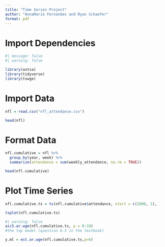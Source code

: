 ```yaml
---
title: "Time Series Project"
author: "AnnaMarie Fernandes and Ryan Schaefer"
format: pdf
---
```


# Import Dependencies

```r
#| message: false
#| warning: false

library(astsa)
library(tidyverse)
library(tswge)
```


# Import Data

```r
nfl = read.csv("nfl_attendance.csv")

head(nfl)
```

# Format Data

```r
nfl.cumulative = nfl %>%
  group_by(year, week) %>%
  summarize(attendance = sum(weekly_attendance, na.rm = TRUE))

head(nfl.cumulative)
```

# Plot Time Series

```r
nfl.cumulative.ts = ts(nfl.cumulative$attendance, start = c(2000, 1), frequency = 17)

tsplot(nfl.cumulative.ts)
```

```r
#| warning: false
aic5.ar.wge(nfl.cumulative.ts, p = 0:10)
#the top model (question 6.5 in the textbook)
```

```r
y.ml = est.ar.wge(nfl.cumulative.ts,p=6)

```






